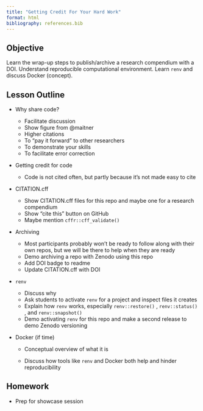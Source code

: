 ```yaml
---
title: "Getting Credit For Your Hard Work"
format: html
bibliography: references.bib
---
```


## Objective

Learn the wrap-up steps to publish/archive a research compendium with a DOI.
Understand reproducible computational environment.
Learn `renv` and discuss Docker (concept).

## Lesson Outline

-   Why share code?

    -   Facilitate discussion
    -   Show figure from @maitner
    -   Higher citations
    -   To "pay it forward" to other researchers
    -   To demonstrate your skills
    -   To facilitate error correction

-   Getting credit for code

    -   Code is not cited often, but partly because it's not made easy to cite

-   CITATION.cff

    -   Show CITATION.cff files for this repo and maybe one for a research compendium
    -   Show "cite this" button on GitHub
    -   Maybe mention `cffr::cff_validate()`

-   Archiving

    -   Most participants probably won't be ready to follow along with their own repos, but we will be there to help when they are ready
    -   Demo archiving a repo with Zenodo using this repo
    -   Add DOI badge to readme
    -   Update CITATION.cff with DOI

-   `renv`

    -   Discuss why
    -   Ask students to activate `renv` for a project and inspect files it creates
    -   Explain how `renv` works, especially `renv::restore()` , `renv::status()` , and `renv::snapshot()`
    -   Demo activating `renv` for this repo and make a second release to demo Zenodo versioning

-   Docker (if time)

    -   Conceptual overview of what it is

    -   Discuss how tools like `renv` and Docker both help and hinder reproducibility

## Homework

-   Prep for showcase session
